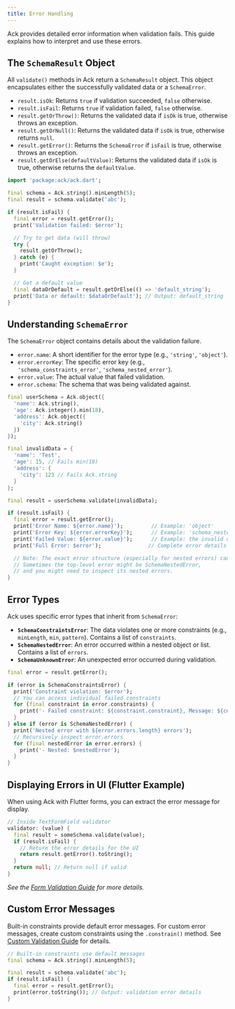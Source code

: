 ```yaml
---
title: Error Handling
---
```


Ack provides detailed error information when validation fails. This guide explains how to interpret and use these errors.

## The `SchemaResult` Object

All `validate()` methods in Ack return a `SchemaResult` object. This object encapsulates either the successfully validated data or a `SchemaError`.

- `result.isOk`: Returns `true` if validation succeeded, `false` otherwise.
- `result.isFail`: Returns `true` if validation failed, `false` otherwise.
- `result.getOrThrow()`: Returns the validated data if `isOk` is true, otherwise throws an exception.
- `result.getOrNull()`: Returns the validated data if `isOk` is true, otherwise returns `null`.
- `result.getError()`: Returns the `SchemaError` if `isFail` is true, otherwise throws an exception.
- `result.getOrElse(defaultValue)`: Returns the validated data if `isOk` is true, otherwise returns the `defaultValue`.

```dart
import 'package:ack/ack.dart';

final schema = Ack.string().minLength(5);
final result = schema.validate('abc');

if (result.isFail) {
  final error = result.getError();
  print('Validation failed: $error');

  // Try to get data (will throw)
  try {
    result.getOrThrow();
  } catch (e) {
    print('Caught exception: $e');
  }

  // Get a default value
  final dataOrDefault = result.getOrElse(() => 'default_string');
  print('Data or default: $dataOrDefault'); // Output: default_string
}
```

## Understanding `SchemaError`

The `SchemaError` object contains details about the validation failure.

- `error.name`: A short identifier for the error type (e.g., `'string'`, `'object'`).
- `error.errorKey`: The specific error key (e.g., `'schema_constraints_error'`, `'schema_nested_error'`).
- `error.value`: The actual value that failed validation.
- `error.schema`: The schema that was being validated against.

```dart
final userSchema = Ack.object({
  'name': Ack.string(),
  'age': Ack.integer().min(18),
  'address': Ack.object({
    'city': Ack.string()
  })
});

final invalidData = {
  'name': 'Test',
  'age': 15, // Fails min(18)
  'address': {
    'city': 123 // Fails Ack.string
  }
};

final result = userSchema.validate(invalidData);

if (result.isFail) {
  final error = result.getError();
  print('Error Name: ${error.name}');         // Example: 'object'
  print('Error Key: ${error.errorKey}');      // Example: 'schema_nested_error'
  print('Failed Value: ${error.value}');      // Example: the invalid data
  print('Full Error: $error');               // Complete error details

  // Note: The exact error structure (especially for nested errors) can vary.
  // Sometimes the top-level error might be SchemaNestedError,
  // and you might need to inspect its nested errors.
}
```

## Error Types

Ack uses specific error types that inherit from `SchemaError`:

- **`SchemaConstraintsError`**: The data violates one or more constraints (e.g., `minLength`, `min`, `pattern`). Contains a list of `constraints`.
- **`SchemaNestedError`**: An error occurred within a nested object or list. Contains a list of `errors`.
- **`SchemaUnknownError`**: An unexpected error occurred during validation.

```dart
final error = result.getError();

if (error is SchemaConstraintsError) {
  print('Constraint violation: $error');
  // You can access individual failed constraints
  for (final constraint in error.constraints) {
    print('- Failed constraint: ${constraint.constraint}, Message: ${constraint.message}');
  }
} else if (error is SchemaNestedError) {
  print('Nested error with ${error.errors.length} errors');
  // Recursively inspect error.errors
  for (final nestedError in error.errors) {
    print('- Nested: $nestedError');
  }
}
```

## Displaying Errors in UI (Flutter Example)

When using Ack with Flutter forms, you can extract the error message for display.

```dart
// Inside TextFormField validator
validator: (value) {
  final result = someSchema.validate(value);
  if (result.isFail) {
    // Return the error details for the UI
    return result.getError().toString();
  }
  return null; // Return null if valid
}
```

*See the [Form Validation Guide](../guides/flutter-form-validation.mdx) for more details.*

## Custom Error Messages

Built-in constraints provide default error messages. For custom error messages, create custom constraints using the `.constrain()` method. See [Custom Validation Guide](../guides/custom-validation.mdx) for details.

```dart
// Built-in constraints use default messages
final schema = Ack.string().minLength(5);

final result = schema.validate('abc');
if (result.isFail) {
  final error = result.getError();
  print(error.toString()); // Output: validation error details
}
```